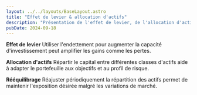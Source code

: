 ```yaml
---
layout: ../../layouts/BaseLayout.astro
title: "Effet de levier & allocation d'actifs"
description: "Présentation de l'effet de levier, de l'allocation d'actifs et du rééquilibrage de portefeuille."
pubDate: 2024-09-18
---
```


**Effet de levier**
Utiliser l'endettement pour augmenter la capacité d'investissement peut amplifier les gains comme les pertes.

**Allocation d'actifs**
Répartir le capital entre différentes classes d'actifs aide à adapter le portefeuille aux objectifs et au profil de risque.

**Rééquilibrage**
Réajuster périodiquement la répartition des actifs permet de maintenir l'exposition désirée malgré les variations de marché.

